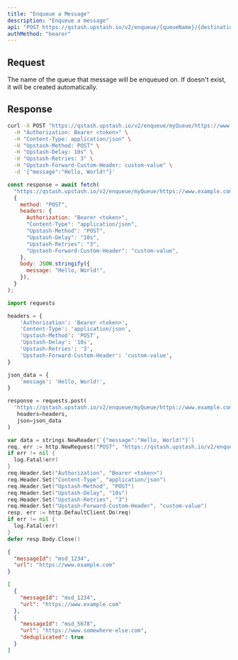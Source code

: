 ```yaml
---
title: "Enqueue a Message"
description: "Enqueue a message"
api: "POST https://qstash.upstash.io/v2/enqueue/{queueName}/{destination}"
authMethod: "bearer"
---
```


## Request

<ParamField path="queueName" type="string" required>
  The name of the queue that message will be enqueued on.
  If doesn't exist, it will be created automatically.
</ParamField>

<Snippet file="qstash-common-publish-request.mdx" />

## Response

<Snippet file="qstash-publish-response.mdx" />

<RequestExample>

```sh curl
curl -X POST "https://qstash.upstash.io/v2/enqueue/myQueue/https://www.example.com" \
  -H "Authorization: Bearer <token>" \
  -H "Content-Type: application/json" \
  -H "Upstash-Method: POST" \
  -H "Upstash-Delay: 10s" \
  -H "Upstash-Retries: 3" \
  -H "Upstash-Forward-Custom-Header: custom-value" \
  -d '{"message":"Hello, World!"}'
```

```js Node
const response = await fetch(
  "https://qstash.upstash.io/v2/enqueue/myQueue/https://www.example.com",
  {
    method: "POST",
    headers: {
      Authorization: "Bearer <token>",
      "Content-Type": "application/json",
      "Upstash-Method": "POST",
      "Upstash-Delay": "10s",
      "Upstash-Retries": "3",
      "Upstash-Forward-Custom-Header": "custom-value",
    },
    body: JSON.stringify({
      message: "Hello, World!",
    }),
  }
);
```

```python Python
import requests

headers = {
    'Authorization': 'Bearer <token>',
    'Content-Type': 'application/json',
    'Upstash-Method': 'POST',
    'Upstash-Delay': '10s',
    'Upstash-Retries': '3',
    'Upstash-Forward-Custom-Header': 'custom-value',
}

json_data = {
    'message': 'Hello, World!',
}

response = requests.post(
  'https://qstash.upstash.io/v2/enqueue/myQueue/https://www.example.com',
   headers=headers,
   json=json_data
)
```

```go Go
var data = strings.NewReader(`{"message":"Hello, World!"}`)
req, err := http.NewRequest("POST", "https://qstash.upstash.io/v2/enqueue/myQueue/https://www.example.com", data)
if err != nil {
  log.Fatal(err)
}
req.Header.Set("Authorization", "Bearer <token>")
req.Header.Set("Content-Type", "application/json")
req.Header.Set("Upstash-Method", "POST")
req.Header.Set("Upstash-Delay", "10s")
req.Header.Set("Upstash-Retries", "3")
req.Header.Set("Upstash-Forward-Custom-Header", "custom-value")
resp, err := http.DefaultClient.Do(req)
if err != nil {
  log.Fatal(err)
}
defer resp.Body.Close()
```


</RequestExample>

<ResponseExample>

```json URL
{
  "messageId": "msd_1234",
  "url": "https://www.example.com"
}
```

```json Topic
[
  {
    "messageId": "msd_1234",
    "url": "https://www.example.com"
  },
  {
    "messageId": "msd_5678",
    "url": "https://www.somewhere-else.com",
    "deduplicated": true
  }
]
```

</ResponseExample>
